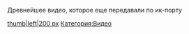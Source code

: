 Древнейшее видео, которое еще передавали по ик-порту

[[Файл:"морозная" свежесть от Мифа...|thumb|left|200 px]]
[[Категория:Видео]]